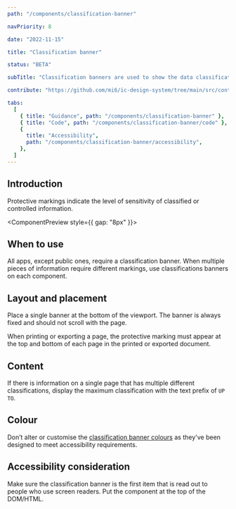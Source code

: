 ```yaml
---
path: "/components/classification-banner"

navPriority: 8

date: "2022-11-15"

title: "Classification banner"

status: "BETA"

subTitle: "Classification banners are used to show the data classification (also known as protective marking) of an app."

contribute: "https://github.com/mi6/ic-design-system/tree/main/src/content/structured/components/classification-banner.mdx"

tabs:
  [
    { title: "Guidance", path: "/components/classification-banner" },
    { title: "Code", path: "/components/classification-banner/code" },
    {
      title: "Accessibility",
      path: "/components/classification-banner/accessibility",
    },
  ]
---
```



## Introduction

Protective markings indicate the level of sensitivity of classified or controlled information.

<ComponentPreview style={{ gap: "8px" }}>
  <IcClassificationBanner inline />
  <IcClassificationBanner classification="official" inline />
  <IcClassificationBanner classification="official-sensitive" inline />
  <IcClassificationBanner classification="secret" inline />
  <IcClassificationBanner classification="top-secret" inline />
</ComponentPreview>

<IcClassificationBanner classification="top-secret" />

## When to use

All apps, except public ones, require a classification banner. When multiple pieces of information require different markings, use classifications banners on each component.

## Layout and placement

Place a single banner at the bottom of the viewport. The banner is always fixed and should not scroll with the page.

When printing or exporting a page, the protective marking must appear at the top and bottom of each page in the printed or exported document.

## Content

If there is information on a single page that has multiple different classifications, display the maximum classification with the text prefix of `UP TO`.

## Colour

Don’t alter or customise the [classification banner colours](/styles/colour#classification) as they've been designed to meet accessibility requirements.

## Accessibility consideration

Make sure the classification banner is the first item that is read out to people who use screen readers. Put the component at the top of the DOM/HTML.
